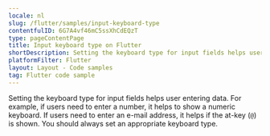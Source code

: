 ```yaml
---
locale: nl
slug: /flutter/samples/input-keyboard-type
contentfulID: 6G7A4vf46mC5ssXhCdEQzT
type: pageContentPage
title: Input keyboard type on Flutter
shortDescription: Setting the keyboard type for input fields helps user entering data.
platformFilter: Flutter
layout: Layout - Code samples
tag: Flutter code sample
---
```


Setting the keyboard type for input fields helps user entering data. For example, if users need to enter a number, it helps to show a numeric keyboard. If users need to enter an e-mail address, it helps if the at-key (`@`) is shown. You should always set an appropriate keyboard type.

<CodeSample id="input-keyboard-type" locale="nl" platform="flutter"/>